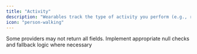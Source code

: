```yaml
---
title: "Activity"
description: "Wearables track the type of activity you perform (e.g., running, cycling), along with physiological metrics such as time spent in different heart rate zones and calories burned."
icon: "person-walking"
---
```



<Warning>
  Some providers may not return all fields. Implement appropriate null checks and fallback logic where necessary
</Warning>